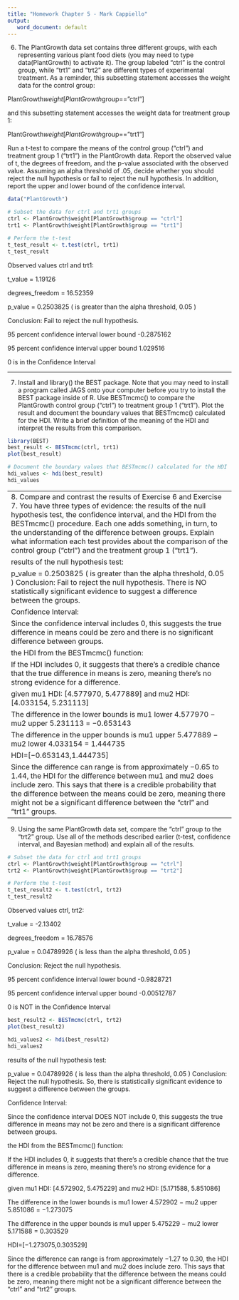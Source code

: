 ```yaml
---
title: "Homework Chapter 5 - Mark Cappiello"
output: 
   word_document: default
---
```


6. The PlantGrowth data set contains three different groups, with each representing various plant food diets (you may need to type data(PlantGrowth) to activate it). The group labeled “ctrl” is the control group, while “trt1” and “trt2” are different types of experimental treatment. As a reminder, this subsetting statement accesses the weight data for the control group:

PlantGrowth$weight[PlantGrowth$group==”ctrl”] 

and this subsetting statement accesses the weight data for treatment group 1:

PlantGrowth$weight[PlantGrowth$group==”trt1”] 

Run a t-test to compare the means of the control group (“ctrl”) and treatment group 1 (“trt1”) in the PlantGrowth data. Report the observed value of t, the degrees of freedom, and the p-value associated with the observed value. Assuming an alpha threshold of .05, decide whether you should reject the null hypothesis or fail to reject the null hypothesis. In addition, report the upper and lower bound of the confidence interval. 


```r
data("PlantGrowth")

# Subset the data for ctrl and trt1 groups 
ctrl <- PlantGrowth$weight[PlantGrowth$group == "ctrl"]
trt1 <- PlantGrowth$weight[PlantGrowth$group == "trt1"]

# Perform the t-test
t_test_result <- t.test(ctrl, trt1)
t_test_result

```
Observed values ctrl and trt1:

t_value = 1.19126

degrees_freedom = 16.52359

p_value = 0.2503825 ( is greater than the alpha threshold, 0.05 ) 

Conclusion: Fail to reject the null hypothesis.

95 percent confidence interval lower bound -0.2875162

95 percent confidence interval upper bound 1.029516

0 is in the Confidence Interval

---------------------------------------------------------------------------------------------------------------------

7. Install and library() the BEST package. Note that you may need to install a program called JAGS onto your computer before you try to install the BEST package inside of R. Use BESTmcmc() to compare the PlantGrowth control group (“ctrl”) to treatment group 1 (“trt1”). Plot the result and document the boundary values that BESTmcmc() calculated for the HDI. Write a brief definition of the meaning of the HDI and interpret the results from this comparison. 

```r
library(BEST)
best_result <- BESTmcmc(ctrl, trt1)
plot(best_result)
```

```r
# Document the boundary values that BESTmcmc() calculated for the HDI
hdi_values <- hdi(best_result)
hdi_values
```





---------------------------------------------------------------------------------------------------------------------
8. Compare and contrast the results of Exercise 6 and Exercise 7. You have three types of evidence: the results of the null hypothesis test, the confidence interval, and the HDI from the BESTmcmc() procedure. Each one adds something, in turn, to the understanding of the difference between groups. Explain what information each test provides about the comparison of the control group (“ctrl”) and the treatment group 1 (“trt1”).


results of the null hypothesis test: 

p_value = 0.2503825 ( is greater than the alpha threshold, 0.05 ) Conclusion: Fail to reject the null hypothesis. There is NO statistically significant evidence to suggest a difference between the groups. 

Confidence Interval: 

Since the confidence interval includes 0, this suggests the true difference in means could be zero and there is no significant difference between groups. 

the HDI from the BESTmcmc() function:

If the HDI includes 0, it suggests that there's a credible chance that the true difference in means is zero, meaning there's no strong evidence for a difference. 

given mu1 HDI: [4.577970, 5.477889] and mu2 HDI: [4.033154, 5.231113]

The difference in the lower bounds is mu1 lower 4.577970 −  mu2 upper 5.231113 = −0.653143

The difference in the upper bounds is mu1 upper 5.477889 − mu2 lower 4.033154 = 1.444735

HDI=[−0.653143,1.444735]

Since the difference can range is from approximately −0.65 to 1.44, the HDI for the difference between mu1 and mu2 does include zero. This says that there is a credible probability that the difference between the means could be zero, meaning there might not be a significant difference between the "ctrl" and "trt1" groups.


---------------------------------------------------------------------------------------------------------------------
9. Using the same PlantGrowth data set, compare the “ctrl” group to the “trt2” group. Use all of the methods described earlier (t-test, confidence interval, and Bayesian method) and explain all of the results. 

```r
# Subset the data for ctrl and trt1 groups 
ctrl <- PlantGrowth$weight[PlantGrowth$group == "ctrl"]
trt2 <- PlantGrowth$weight[PlantGrowth$group == "trt2"]

# Perform the t-test
t_test_result2 <- t.test(ctrl, trt2)
t_test_result2

```

Observed values ctrl, trt2:

t_value = -2.13402

degrees_freedom = 16.78576 

p_value = 0.04789926 ( is less than the alpha threshold, 0.05 ) 

Conclusion: Reject the null hypothesis.

95 percent confidence interval lower bound -0.9828721 

95 percent confidence interval upper bound -0.00512787

0 is NOT in the Confidence Interval

```r
best_result2 <- BESTmcmc(ctrl, trt2)
plot(best_result2)
```


```r
hdi_values2 <- hdi(best_result2)
hdi_values2
```
results of the null hypothesis test: 

p_value = 0.04789926 ( is less than the alpha threshold, 0.05 ) Conclusion: Reject the null hypothesis. So, there is statistically significant evidence to suggest a difference between the groups. 

Confidence Interval: 

Since the confidence interval DOES NOT include 0, this suggests the true difference in means may not be zero and there is a significant difference between groups. 

the HDI from the BESTmcmc() function:

If the HDI includes 0, it suggests that there's a credible chance that the true difference in means is zero, meaning there's no strong evidence for a difference. 

given mu1 HDI: [4.572902, 5.475229] and mu2 HDI: [5.171588, 5.851086]

The difference in the lower bounds is mu1 lower 4.572902 −  mu2 upper 5.851086 = −1.273075

The difference in the upper bounds is mu1 upper 5.475229 − mu2 lower 5.171588 = 0.303529 

HDI=[−1.273075,0.303529]

Since the difference can range is from approximately −1.27 to 0.30, the HDI for the difference between mu1 and mu2 does include zero. This says that there is a credible probability that the difference between the means could be zero, meaning there might not be a significant difference between the "ctrl" and "trt2" groups.